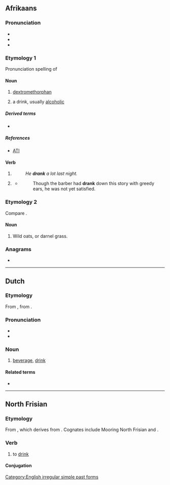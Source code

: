 {{also|Drank|Dränk}}
==Afrikaans==

===Pronunciation===
* {{IPA|/dɹæŋk/|lang=en}}
* {{audio|en-us-drank.ogg|Audio (US)|lang=en}}
* {{rhymes|æŋk|lang=en}}

===Etymology 1===
Pronunciation spelling of {{m|en|drink}}

====Noun====
{{en-noun|~}}

# {{lb|en|slang}} [[dextromethorphan]]
# {{lb|en|slang}} a drink, usually [[alcoholic]]

=====Derived terms=====
* {{l|en|purple drank}}

=====References=====
* [http://www.abovetheinfluence.com/facts/drugsdxm ATI]

====Verb====
{{head|en|verb form}}

# {{en-simple past of|drink}}
#: ''He '''drank''' a lot last night.''
# {{lb|en|obsolete}} {{inflection of|drink||past|part|lang=en}}
#* {{RQ:Fielding Tom Jones}}
#*: Though the barber had '''drank''' down this story with greedy ears, he was not yet satisfied.

===Etymology 2===
Compare {{m|en|drake}}.

====Noun====
{{en-noun|?}}

# {{lb|en|UK|dialect}} Wild oats, or darnel grass.
#: {{rfquotek|Halliwell}}

{{Webster 1913}}

===Anagrams===
* {{anagrams|en|rank'd}}

[[Category:English irregular simple past forms]]

----

==Dutch==

===Etymology===
From {{inh|nl|odt|*drank}}, from {{inh|nl|gem-pro|*drankiz}}.

===Pronunciation===
* {{rhymes|ɑŋk|lang=nl}}
* {{audio|Nl-drank.ogg|audio|lang=nl}}

===Noun===
{{nl-noun|m|-en|drankje}}

# [[beverage]], [[drink]]

====Related terms====
* {{l|nl|drinken}}

----

==North Frisian==

===Etymology===
From {{etyl|ofs|frr}} {{m|ofs|drinka}}, which derives from {{etyl|gem-pro|frr}} {{m|gem-pro|*drinkaną}}. Cognates include Mooring North Frisian {{m|frr|drainke}} and {{cog|fy|drinke}}.

===Verb===
{{head|frr|verb}}

# {{lb|frr|Föhr-Amrum}} to [[drink]]

====Conjugation====
{{frr-FoehrAmrum-conj-table
|infinitive I=drank
|infinitive II=tu dranken
|past_participle=dronken
|imperative_sg=drank
|imperative_pl=drank'em
|pres_ind_1sg=drank
|pres_ind_2sg=drankst
|pres_ind_3sg=drankt
|pres_ind_dlpl=drank
|past_ind_1sg=droonk
|past_ind_2sg=droonkst
|past_ind_3sg=droonk
|past_ind_dlpl=droonk}}